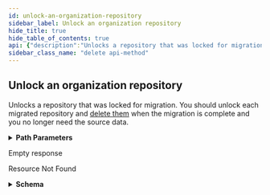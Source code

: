 ```yaml
---
id: unlock-an-organization-repository
sidebar_label: Unlock an organization repository
hide_title: true
hide_table_of_contents: true
api: {"description":"Unlocks a repository that was locked for migration. You should unlock each migrated repository and [delete them](https://docs.github.com/rest/reference/repos#delete-a-repository) when the migration is complete and you no longer need the source data.","externalDocs":{"description":"API method documentation","url":"https://docs.github.com/rest/reference/migrations#unlock-an-organization-repository"},"operationId":"migrations/unlock-repo-for-org","parameters":[{"in":"path","name":"org","required":true,"schema":{"type":"string"}},{"description":"migration_id parameter","in":"path","name":"migration_id","required":true,"schema":{"type":"integer"}},{"description":"repo_name parameter","in":"path","name":"repo_name","required":true,"schema":{"type":"string"}}],"responses":{"204":{"description":"Empty response"},"404":{"content":{"application/json":{"schema":{"description":"Basic Error","properties":{"documentation_url":{"type":"string"},"message":{"type":"string"}},"title":"Basic Error","type":"object"}}},"description":"Resource Not Found"}},"tags":["migrations"],"x-github":{"category":"migrations","enabledForGitHubApps":false,"githubCloudOnly":false,"previews":[{"name":"wyandotte","note":"To access the Migrations API, you must provide a custom [media type](https://docs.github.com/rest/overview/media-types) in the `Accept` header:\n```shell\napplication/vnd.github.wyandotte-preview+json\n```","required":true}],"subcategory":"orgs"},"method":"delete","path":"/orgs/{org}/migrations/{migration_id}/repos/{repo_name}/lock","servers":[{"url":"https://api.github.com"}],"info":{"contact":{"name":"Support","url":"https://support.github.com/contact"},"description":"GitHub's v3 REST API.","license":{"name":"MIT","url":"https://spdx.org/licenses/MIT"},"termsOfService":"https://docs.github.com/articles/github-terms-of-service","title":"GitHub v3 REST API","version":"1.1.4","x-apisguru-categories":["collaboration","developer_tools"],"x-logo":{"url":"https://twitter.com/github/profile_image?size=original"},"x-origin":[{"format":"openapi","url":"https://raw.githubusercontent.com/github/rest-api-description/main/descriptions/api.github.com/api.github.com.json","version":"3.0"}],"x-providerName":"github.com"},"postman":{"name":"Unlock an organization repository","description":{"content":"Unlocks a repository that was locked for migration. You should unlock each migrated repository and [delete them](https://docs.github.com/rest/reference/repos#delete-a-repository) when the migration is complete and you no longer need the source data.","type":"text/plain"},"url":{"path":["orgs",":org","migrations",":migration_id","repos",":repo_name","lock"],"host":["{{baseUrl}}"],"query":[],"variable":[{"disabled":false,"description":{"content":"(Required) ","type":"text/plain"},"type":"any","value":"","key":"org"},{"disabled":false,"description":{"content":"(Required) migration_id parameter","type":"text/plain"},"type":"any","value":"","key":"migration_id"},{"disabled":false,"description":{"content":"(Required) repo_name parameter","type":"text/plain"},"type":"any","value":"","key":"repo_name"}]},"header":[{"key":"Accept","value":"application/json"}],"method":"DELETE"}}
sidebar_class_name: "delete api-method"
---
```



## Unlock an organization repository



Unlocks a repository that was locked for migration. You should unlock each migrated repository and [delete them](https://docs.github.com/rest/reference/repos#delete-a-repository) when the migration is complete and you no longer need the source data.

<details style={{"marginBottom":"1rem"}}><summary style={{}}><strong>Path Parameters</strong></summary><div><ul><ParamsItem className={"paramsItem"} param={{"in":"path","name":"org","required":true,"schema":{"type":"string"}}}></ParamsItem><ParamsItem className={"paramsItem"} param={{"description":"migration_id parameter","in":"path","name":"migration_id","required":true,"schema":{"type":"integer"}}}></ParamsItem><ParamsItem className={"paramsItem"} param={{"description":"repo_name parameter","in":"path","name":"repo_name","required":true,"schema":{"type":"string"}}}></ParamsItem></ul></div></details><div><ApiTabs><TabItem label={"204"} value={"204"}><div>

Empty response

</div><div></div></TabItem><TabItem label={"404"} value={"404"}><div>

Resource Not Found

</div><div><details style={{}}><summary style={{"textAlign":"left"}}><strong>Schema</strong></summary><div style={{"textAlign":"left","marginLeft":"1rem"}}></div><ul style={{"marginLeft":"1rem"}}><SchemaItem collapsible={false} name={"documentation_url"} required={false} schemaDescription={undefined} schemaName={"string"} qualifierMessage={undefined}></SchemaItem><SchemaItem collapsible={false} name={"message"} required={false} schemaDescription={undefined} schemaName={"string"} qualifierMessage={undefined}></SchemaItem></ul></details></div></TabItem></ApiTabs></div>
      
